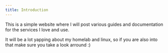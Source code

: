 ```yaml
---
title: Introduction
---
```


This is a simple website where I will post various guides and documentation for the services I love and use.

It will be a lot yapping about my homelab and linux, so if you are also into that make sure you take a look arround :)